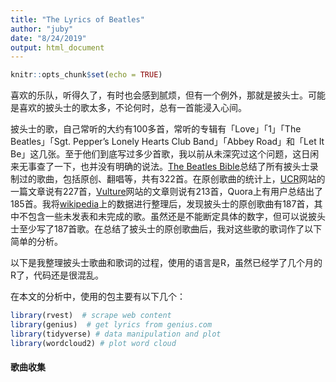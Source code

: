```yaml
---
title: "The Lyrics of Beatles"
author: "juby"
date: "8/24/2019"
output: html_document
---
```


```r
knitr::opts_chunk$set(echo = TRUE)
```

喜欢的乐队，听得久了，有时也会感到腻烦，但有一个例外，那就是披头士。可能是喜欢的披头士的歌太多，不论何时，总有一首能浸入心间。

披头士的歌，自己常听的大约有100多首，常听的专辑有「Love」「1」「The Beatles」「Sgt. Pepper's Lonely Hearts Club Band」「Abbey Road」和「Let It Be」这几张。至于他们到底写过多少首歌，我以前从未深究过这个问题，这日闲来无事查了一下，也并没有明确的说法。[The Beatles Bible](https://www.beatlesbible.com/songs/)总结了所有披头士录制过的歌曲，包括原创、翻唱等，共有322首。在原创歌曲的统计上，[UCR](https://ultimateclassicrock.com/every-beatles-song/)网站的一篇文章说有227首，[Vulture](https://www.vulture.com/2017/06/all-213-beatles-songs-ranked-from-worst-to-best.html)网站的文章则说有213首，Quora上有用户总结出了185首。我将[wikipedia](https://en.wikipedia.org/wiki/List_of_songs_recorded_by_the_Beatles)上的数据进行整理后，发现披头士的原创歌曲有187首，其中不包含一些未发表和未完成的歌。虽然还是不能断定具体的数字，但可以说披头士至少写了187首歌。在总结了披头士的原创歌曲后，我对这些歌的歌词作了以下简单的分析。

以下是我整理披头士歌曲和歌词的过程，使用的语言是R，虽然已经学了几个月的R了，代码还是很混乱。

在本文的分析中，使用的包主要有以下几个：
```r
library(rvest)  # scrape web content
library(genius)  # get lyrics from genius.com
library(tidyverse) # data manipulation and plot
library(wordcloud2) # plot word cloud
```


#### 歌曲收集

```r

```







